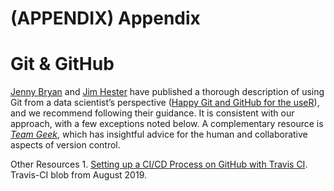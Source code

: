 \cleardoublepage 

(APPENDIX) Appendix {-}
====================================

Git & GitHub
====================================

[Jenny Bryan](https://github.com/jennybc) and [Jim Hester](https://github.com/jimhester) have published a thorough description of using Git from a data scientist's perspective ([Happy Git and GitHub for the useR](https://happygitwithr.com/)), and we recommend following their guidance.  It is consistent with our approach, with a few exceptions noted below.  A complementary resource is *[Team Geek](https://smile.amazon.com/dp/1449302440)*, which has insightful advice for the human and collaborative aspects of version control.


Other Resources
1. [Setting up a CI/CD Process on GitHub with Travis CI](https://blog.travis-ci.com/2019-05-30-setting-up-a-ci-cd-process-on-github).  Travis-CI blob from August 2019.
